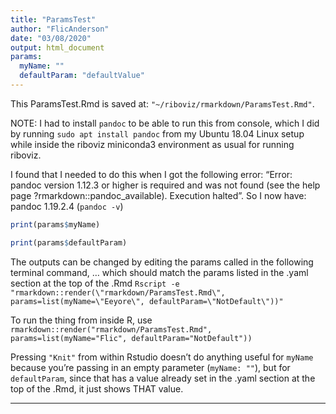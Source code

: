 ```yaml
---
title: "ParamsTest"
author: "FlicAnderson"
date: "03/08/2020"
output: html_document
params:
  myName: ""
  defaultParam: "defaultValue"
---
```


This ParamsTest.Rmd is saved at: `"~/riboviz/rmarkdown/ParamsTest.Rmd"`.

NOTE: I had to install `pandoc` to be able to run this from console, which I did by running `sudo apt install pandoc` from my Ubuntu 18.04 Linux setup while inside the riboviz miniconda3 environment as usual for running riboviz. 

I found that I needed to do this when I got the following error:
 "Error: pandoc version 1.12.3 or higher is required and was not found (see the help page ?rmarkdown::pandoc_available).
  Execution halted".  So I now have: pandoc 1.19.2.4 (`pandoc -v`)



```r
print(params$myName)

print(params$defaultParam)
```

The outputs can be changed by editing the params called in the following terminal command, 
... which should match the params listed in the .yaml section at the top of the .Rmd
`Rscript -e "rmarkdown::render(\"rmarkdown/ParamsTest.Rmd\", params=list(myName=\"Eeyore\", defaultParam=\"NotDefault\"))"`

To run the thing from inside R, use `rmarkdown::render("rmarkdown/ParamsTest.Rmd", params=list(myName="Flic", defaultParam="NotDefault"))`

Pressing `"Knit"` from within Rstudio doesn't do anything useful for `myName` because you're passing in an empty parameter (`myName: ""`), but for `defaultParam`, since that has a value already set in the .yaml section at the top of the .Rmd, it just shows THAT value.

---
